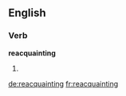 ==English==

===Verb===
'''reacquainting'''

# {{present participle of|reacquaint}}

[[de:reacquainting]]
[[fr:reacquainting]]